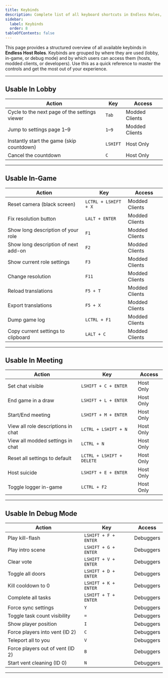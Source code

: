 ```yaml
---
title: Keybinds
description: Complete list of all keyboard shortcuts in Endless Roles, organized by who can use them and where they apply.
sidebar:
  label: Keybinds
  order: 8
tableOfContents: false
---
```



This page provides a structured overview of all available keybinds in **Endless Host Roles**. Keybinds are grouped by where they are used (lobby, in-game, or debug mode) and by which users can access them (hosts, modded clients, or developers). Use this as a quick reference to master the controls and get the most out of your experience.

---

## Usable In Lobby

<div class="keybind-table-wrapper">

| Action                                                 | Key     | Access                                             |
|--------------------------------------------------------|---------|----------------------------------------------------|
| Cycle to the next page of the settings viewer          | `Tab`   | <span class="modded-clients">Modded Clients</span> |
| Jump to settings page 1–9                              | `1`–`9` | <span class="modded-clients">Modded Clients</span> |
| Instantly start the game (skip countdown)              | `LSHIFT`| <span class="host-only">Host Only</span>           |
| Cancel the countdown                                   | `C`     | <span class="host-only">Host Only</span>           |

</div>

---

## Usable In-Game

<div class="keybind-table-wrapper">

| Action                                                 | Key                 | Access                                             |
|--------------------------------------------------------|---------------------|----------------------------------------------------|
| Reset camera (black screen)                            | `LCTRL + LSHIFT + X`| <span class="modded-clients">Modded Clients</span> |
| Fix resolution button                                  | `LALT + ENTER`      | <span class="modded-clients">Modded Clients</span> |
| Show long description of your role                     | `F1`                | <span class="modded-clients">Modded Clients</span> |
| Show long description of next add-on                   | `F2`                | <span class="modded-clients">Modded Clients</span> |
| Show current role settings                             | `F3`                | <span class="modded-clients">Modded Clients</span> |
| Change resolution                                      | `F11`               | <span class="modded-clients">Modded Clients</span> |
| Reload translations                                    | `F5 + T`            | <span class="modded-clients">Modded Clients</span> |
| Export translations                                    | `F5 + X`            | <span class="modded-clients">Modded Clients</span> |
| Dump game log                                          | `LCTRL + F1`        | <span class="modded-clients">Modded Clients</span> |
| Copy current settings to clipboard                     | `LALT + C`          | <span class="modded-clients">Modded Clients</span> |

</div>

---

## Usable In Meeting

<div class="keybind-table-wrapper">

| Action                                                 | Key                       | Access                                   |
|--------------------------------------------------------|---------------------------|------------------------------------------|
| Set chat visible                                       | `LSHIFT + C + ENTER`      | <span class="host-only">Host Only</span> |
| End game in a draw                                     | `LSHIFT + L + ENTER`      | <span class="host-only">Host Only</span> |
| Start/End meeting                                      | `LSHIFT + M + ENTER`      | <span class="host-only">Host Only</span> |
| View all role descriptions in chat                     | `LCTRL + LSHIFT + N`      | <span class="host-only">Host Only</span> |
| View all modded settings in chat                       | `LCTRL + N`               | <span class="host-only">Host Only</span> |
| Reset all settings to default                          | `LCTRL + LSHIFT + DELETE` | <span class="host-only">Host Only</span> |
| Host suicide                                           | `LSHIFT + E + ENTER`      | <span class="host-only">Host Only</span> |
| Toggle logger in-game                                  | `LCTRL + F2`              | <span class="host-only">Host Only</span> |

</div>

---

## Usable In Debug Mode

<div class="keybind-table-wrapper">

| Action                                                 | Key                     | Access                                   |
|--------------------------------------------------------|-------------------------|------------------------------------------|
| Play kill-flash                                        | `LSHIFT + F + ENTER`    | <span class="debuggers">Debuggers</span> |
| Play intro scene                                       | `LSHIFT + G + ENTER`    | <span class="debuggers">Debuggers</span> |
| Clear vote                                             | `LSHIFT + V + ENTER`    | <span class="debuggers">Debuggers</span> |
| Toggle all doors                                       | `LSHIFT + D + ENTER`    | <span class="debuggers">Debuggers</span> |
| Kill cooldown to 0                                     | `LSHIFT + K + ENTER`    | <span class="debuggers">Debuggers</span> |
| Complete all tasks                                     | `LSHIFT + T + ENTER`    | <span class="debuggers">Debuggers</span> |
| Force sync settings                                    | `Y`                     | <span class="debuggers">Debuggers</span> |
| Toggle task count visibility                           | `=`                     | <span class="debuggers">Debuggers</span> |
| Show player position                                   | `I`                     | <span class="debuggers">Debuggers</span> |
| Force players into vent (ID 2)                         | `C`                     | <span class="debuggers">Debuggers</span> |
| Teleport all to you                                    | `V`                     | <span class="debuggers">Debuggers</span> |
| Force players out of vent (ID 2)                       | `B`                     | <span class="debuggers">Debuggers</span> |
| Start vent cleaning (ID 0)                             | `N`                     | <span class="debuggers">Debuggers</span> |

</div>

---